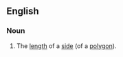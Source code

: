 ==English==

===Noun===
{{en-noun}}

# {{label|en|mathematics}} The [[length]] of a [[side]] (of a [[polygon]]).